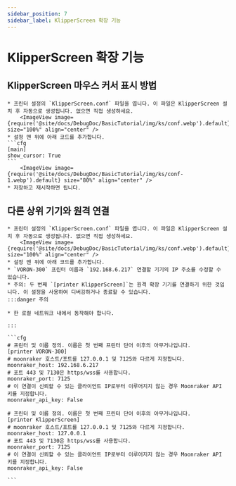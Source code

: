 ```yaml
---
sidebar_position: 7
sidebar_label: KlipperScreen 확장 기능
---
```


# KlipperScreen 확장 기능

## KlipperScreen 마우스 커서 표시 방법

    * 프린터 설정의 `KlipperScreen.conf` 파일을 엽니다. 이 파일은 KlipperScreen 설치 후 자동으로 생성됩니다. 없으면 직접 생성하세요.
        <ImageView image={require('@site/docs/DebugDoc/BasicTutorial/img/ks/conf.webp').default} size="100%" align="center" />
    * 설정 맨 위에 아래 코드를 추가합니다.
    ```cfg
    [main]
    show_cursor: True
    ```
        <ImageView image={require('@site/docs/DebugDoc/BasicTutorial/img/ks/conf-1.webp').default} size="80%" align="center" />
    * 저장하고 재시작하면 됩니다.

## 다른 상위 기기와 원격 연결

    * 프린터 설정의 `KlipperScreen.conf` 파일을 엽니다. 이 파일은 KlipperScreen 설치 후 자동으로 생성됩니다. 없으면 직접 생성하세요.
        <ImageView image={require('@site/docs/DebugDoc/BasicTutorial/img/ks/conf.webp').default} size="100%" align="center" />
    * 설정 맨 위에 아래 코드를 추가합니다.
    * `VORON-300` 프린터 이름과 `192.168.6.217` 연결할 기기의 IP 주소를 수정할 수 있습니다.
    * 주의: 두 번째 `[printer KlipperScreen]`는 원격 확장 기기를 연결하기 위한 것입니다. 이 설정을 사용하여 디버깅하거나 종료할 수 있습니다.
    :::danger 주의

    * 한 로컬 네트워크 내에서 동작해야 합니다.

    :::

    ```cfg
    # 프린터 및 이름 정의. 이름은 첫 번째 프린터 단어 이후의 아무거나입니다.
    [printer VORON-300]
    # moonraker 호스트/포트를 127.0.0.1 및 7125와 다르게 지정합니다.
    moonraker_host: 192.168.6.217
    # 포트 443 및 7130은 https/wss를 사용합니다.
    moonraker_port: 7125
    # 이 연결이 신뢰할 수 있는 클라이언트 IP로부터 이루어지지 않는 경우 Moonraker API 키를 지정합니다.
    moonraker_api_key: False

    # 프린터 및 이름 정의. 이름은 첫 번째 프린터 단어 이후의 아무거나입니다.
    [printer KlipperScreen]
    # moonraker 호스트/포트를 127.0.0.1 및 7125와 다르게 지정합니다.
    moonraker_host: 127.0.0.1
    # 포트 443 및 7130은 https/wss를 사용합니다.
    moonraker_port: 7125
    # 이 연결이 신뢰할 수 있는 클라이언트 IP로부터 이루어지지 않는 경우 Moonraker API 키를 지정합니다.
    moonraker_api_key: False

    ```